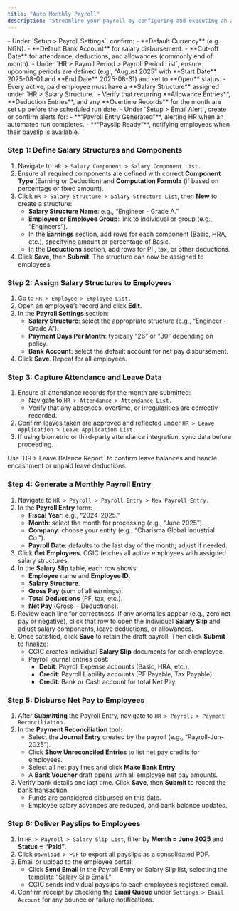 ```yaml
---
title: "Auto Monthly Payroll"
description: "Streamline your payroll by configuring and executing an automated monthly salary run—so all employee salaries, deductions, and statutory contributions are calculated, documented, and posted to accounting in the CGIC App."
---
```


<Card title="Prerequisites" icon="sparkles">
  - Under `Setup > Payroll Settings`, confirm:
  - **Default Currency** (e.g., NGN).
  - **Default Bank Account** for salary disbursement.
  - **Cut-off Date** for attendance, deductions, and allowances (commonly end of month).
  - Under `HR > Payroll Period > Payroll Period List`, ensure upcoming periods are defined (e.g., “August 2025” with **Start Date** 2025-08-01 and **End Date** 2025-08-31) and set to **Open** status.
  - Every active, paid employee must have a **Salary Structure** assigned under `HR > Salary Structure.`
  - Verify that recurring **Allowance Entries**, **Deduction Entries**, and any **Overtime Records** for the month are set up before the scheduled run date.
  - Under `Setup > Email Alert`, create or confirm alerts for:
    - **“Payroll Entry Generated”**, alerting HR when an automated run completes.
    - **“Payslip Ready”**, notifying employees when their payslip is available.
</Card>

### Step 1: Define Salary Structures and Components

1. Navigate to` HR > Salary Component > Salary Component List.`
2. Ensure all required components are defined with correct **Component Type** (Earning or Deduction) and **Computation Formula** (if based on percentage or fixed amount).
3. Click `HR > Salary Structure > Salary Structure List`, then **New** to create a structure:
   - **Salary Structure Name**: e.g., “Engineer - Grade A.”
   - **Employee or Employee Group**: link to individual or group (e.g., “Engineers”).
   - In the **Earnings** section, add rows for each component (Basic, HRA, etc.), specifying amount or percentage of Basic.
   - In the **Deductions** section, add rows for PF, tax, or other deductions.
4. Click **Save**, then **Submit**. The structure can now be assigned to employees.

### Step 2: Assign Salary Structures to Employees

1. Go to `HR > Employee > Employee List.  `
2. Open an employee’s record and click **Edit**.
3. In the **Payroll Settings** section:
   - **Salary Structure**: select the appropriate structure (e.g., “Engineer - Grade A”).
   - **Payment Days Per Month**: typically “26” or “30” depending on policy.
   - **Bank Account**: select the default account for net pay disbursement.
4. Click **Save**. Repeat for all employees.

### Step 3: Capture Attendance and Leave Data

1. Ensure all attendance records for the month are submitted:
   - Navigate to `HR > Attendance > Attendance List.`
   - Verify that any absences, overtime, or irregularities are correctly recorded.
2. Confirm leaves taken are approved and reflected under `HR > Leave Application > Leave Application List.  `
3. If using biometric or third-party attendance integration, sync data before proceeding.

<Tip>
  Use `HR > Leave Balance Report` to confirm leave balances and handle encashment or unpaid leave deductions.
</Tip>

### Step 4: Generate a Monthly Payroll Entry

1. Navigate to `HR > Payroll > Payroll Entry > New Payroll Entry. `
2. In the **Payroll Entry** form:
   - **Fiscal Year**: e.g., “2024-2025.”
   - **Month**: select the month for processing (e.g., “June 2025”).
   - **Company**: choose your entity (e.g., “Charisma Global Industrial Co.”).
   - **Payroll Date**: defaults to the last day of the month; adjust if needed.
3. Click **Get Employees**. CGIC fetches all active employees with assigned salary structures.
4. In the **Salary Slip** table, each row shows:
   - **Employee** name and **Employee ID**.
   - **Salary Structure**.
   - **Gross Pay** (sum of all earnings).
   - **Total Deductions** (PF, tax, etc.).
   - **Net Pay** (Gross − Deductions).
5. Review each line for correctness. If any anomalies appear (e.g., zero net pay or negative), click that row to open the individual **Salary Slip** and adjust salary components, leave deductions, or allowances.
6. Once satisfied, click **Save** to retain the draft payroll. Then click **Submit** to finalize:
   - CGIC creates individual **Salary Slip** documents for each employee.
   - Payroll journal entries post:
     - **Debit**: Payroll Expense accounts (Basic, HRA, etc.).
     - **Credit**: Payroll Liability accounts (PF Payable, Tax Payable).
     - **Credit**: Bank or Cash account for total Net Pay.

### Step 5: Disburse Net Pay to Employees

1. After **Submitting** the Payroll Entry, navigate to `HR > Payroll > Payment Reconciliation.`
2. In the **Payment Reconciliation** tool:
   - Select the **Journal Entry** created by the payroll (e.g., “Payroll-Jun-2025”).
   - Click **Show Unreconciled Entries** to list net pay credits for employees.
   - Select all net pay lines and click **Make Bank Entry**.
   - A **Bank Voucher** draft opens with all employee net pay amounts.
3. Verify bank details one last time. Click **Save**, then **Submit** to record the bank transaction.
   - Funds are considered disbursed on this date.
   - Employee salary advances are reduced, and bank balance updates.

### Step 6: Deliver Payslips to Employees

1. In `HR > Payroll > Salary Slip List`, filter by **Month = June 2025** and **Status = “Paid”**.
2. Click `Download > PDF` to export all payslips as a consolidated PDF.
3. Email or upload to the employee portal:
   - Click **Send Email** in the Payroll Entry or Salary Slip list, selecting the template “Salary Slip Email.”
   - CGIC sends individual payslips to each employee’s registered email.
4. Confirm receipt by checking the **Email Queue** under `Settings > Email Account` for any bounce or failure notifications.